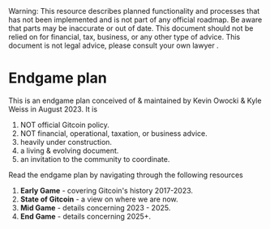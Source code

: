 
<Callout type="warning">
  Warning: This resource describes planned functionality and processes that has
  not been implemented and is not part of any official roadmap. Be aware that parts may be inaccurate or out of
  date.  This document should not be relied on for financial, tax, business, or any other type of advice.  This document is not legal advice, please consult your own lawyer .
</Callout>

# Endgame plan

This is an endgame plan conceived of & maintained by Kevin Owocki & Kyle Weiss in August 2023.  It is 

1. NOT official Gitcoin policy.
2. NOT financial, operational, taxation, or business advice.
2. heavily under construction.
3. a living & evolving document.
4. an invitation to the community to coordinate. 

Read the endgame plan by navigating through the following resources

1. **Early Game** - covering Gitcoin's history 2017-2023.
2. **State of Gitcoin** - a view on where we are now.
3. **Mid Game** - details concerning 2023 - 2025.
4. **End Game** - details concerning 2025+.